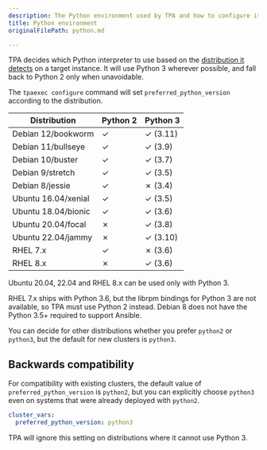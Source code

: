 ```yaml
---
description: The Python environment used by TPA and how to configure it.
title: Python environment
originalFilePath: python.md

---
```


TPA decides which Python interpreter to use based on the
[distribution it detects](distributions/) on a target instance. It
will use Python 3 wherever possible, and fall back to Python 2 only when
unavoidable.

The `tpaexec configure` command will set `preferred_python_version`
according to the distribution.

| Distribution        | Python 2 | Python 3 |
| ------------------- | -------- | -------- |
| Debian 12/bookworm  | ✓        | ✓ (3.11) |
| Debian 11/bullseye  | ✓        | ✓ (3.9)  |
| Debian 10/buster    | ✓        | ✓ (3.7)  |
| Debian 9/stretch    | ✓        | ✓ (3.5)  |
| Debian 8/jessie     | ✓        | ✗ (3.4)  |
| Ubuntu 16.04/xenial | ✓        | ✓ (3.5)  |
| Ubuntu 18.04/bionic | ✓        | ✓ (3.6)  |
| Ubuntu 20.04/focal  | ✗        | ✓ (3.8)  |
| Ubuntu 22.04/jammy  | ✗        | ✓ (3.10) |
| RHEL 7.x            | ✓        | ✗ (3.6)  |
| RHEL 8.x            | ✗        | ✓ (3.6)  |

Ubuntu 20.04, 22.04 and RHEL 8.x can be used only with Python 3.

RHEL 7.x ships with Python 3.6, but the librpm bindings for Python 3 are
not available, so TPA must use Python 2 instead. Debian 8 does not
have the Python 3.5+ required to support Ansible.

You can decide for other distributions whether you prefer `python2` or
`python3`, but the default for new clusters is `python3`.

## Backwards compatibility

For compatibility with existing clusters, the default value of
`preferred_python_version` is `python2`, but you can explicitly choose
`python3` even on systems that were already deployed with `python2`.

```yaml
cluster_vars:
  preferred_python_version: python3
```

TPA will ignore this setting on distributions where it cannot use
Python 3.
